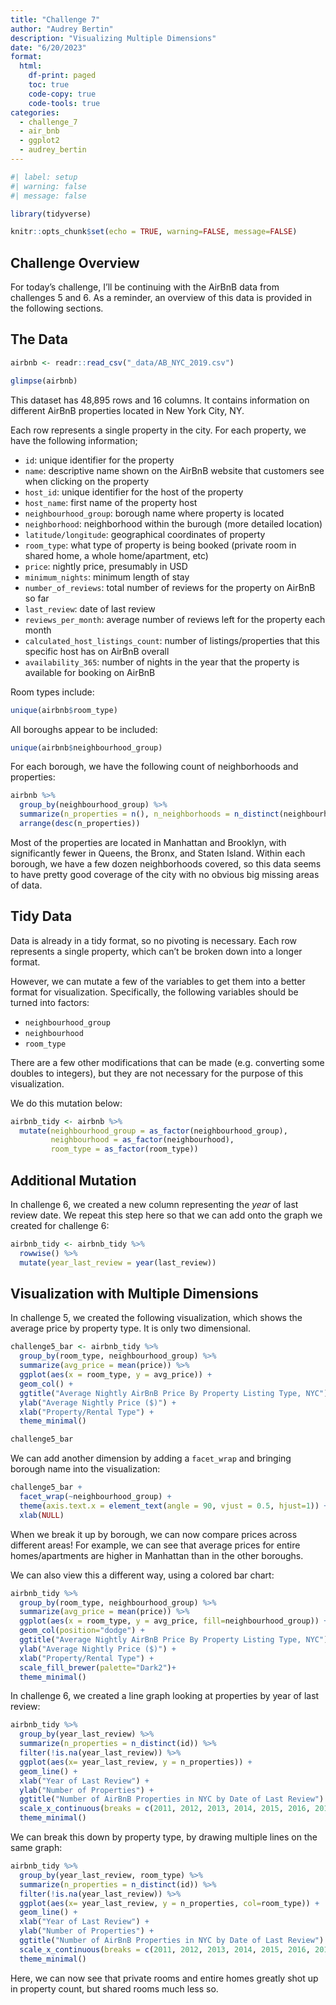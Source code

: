 ```yaml
---
title: "Challenge 7"
author: "Audrey Bertin"
description: "Visualizing Multiple Dimensions"
date: "6/20/2023"
format:
  html:
    df-print: paged
    toc: true
    code-copy: true
    code-tools: true
categories:
  - challenge_7
  - air_bnb
  - ggplot2
  - audrey_bertin
---
```


```r
#| label: setup
#| warning: false
#| message: false

library(tidyverse)

knitr::opts_chunk$set(echo = TRUE, warning=FALSE, message=FALSE)
```


## Challenge Overview

For today's challenge, I'll be continuing with the AirBnB data from challenges 5 and 6. As a reminder, an overview of this data is provided in the following sections.

## The Data


```r
airbnb <- readr::read_csv("_data/AB_NYC_2019.csv")

```

```r
glimpse(airbnb)
```

This dataset has 48,895 rows and 16 columns. It contains information on different AirBnB properties located in New York City, NY.

Each row represents a single property in the city. For each property, we have the following information;

- `id`: unique identifier for the property
- `name`: descriptive name shown on the AirBnB website that customers see when clicking on the property
- `host_id`: unique identifier for the host of the property
- `host_name`: first name of the property host
- `neighbourhood_group`: borough name where property is located
- `neighborhood`: neighborhood within the burough (more detailed location)
- `latitude/longitude`: geographical coordinates of property
- `room_type`: what type of property is being booked (private room in shared home, a whole home/apartment, etc)
- `price`: nightly price, presumably in USD
- `minimum_nights`: minimum length of stay
- `number_of_reviews`: total number of reviews for the property on AirBnB so far
- `last_review`: date of last review
- `reviews_per_month`: average number of reviews left for the property each month
- `calculated_host_listings_count`: number of listings/properties that this specific host has on AirBnB overall
- `availability_365`: number of nights in the year that the property is available for booking on AirBnB

Room types include:

```r
unique(airbnb$room_type)
```

All boroughs appear to be included:

```r
unique(airbnb$neighbourhood_group)
```

For each borough, we have the following count of neighborhoods and properties:

```r
airbnb %>%
  group_by(neighbourhood_group) %>%
  summarize(n_properties = n(), n_neighborhoods = n_distinct(neighbourhood)) %>%
  arrange(desc(n_properties))
```
Most of the properties are located in Manhattan and Brooklyn, with significantly fewer in Queens, the Bronx, and Staten Island. Within each borough, we have a few dozen neighborhoods covered, so this data seems to have pretty good coverage of the city with no obvious big missing areas of data.

## Tidy Data

Data is already in a tidy format, so no pivoting is necessary. Each row represents a single property, which can't be broken down into a longer format.

However, we can mutate a few of the variables to get them into a better format for visualization. Specifically, the following variables should be turned into factors:

- `neighbourhood_group`
- `neighbourhood`
- `room_type`

There are a few other modifications that can be made (e.g. converting some doubles to integers), but they are not necessary for the purpose of this visualization.

We do this mutation below:

```r
airbnb_tidy <- airbnb %>%
  mutate(neighbourhood_group = as_factor(neighbourhood_group),
         neighbourhood = as_factor(neighbourhood),
         room_type = as_factor(room_type))
```


## Additional Mutation

In challenge 6, we created a new column representing the *year* of last review date. We repeat this step here so that we can add onto the graph we created for challenge 6:

```r
airbnb_tidy <- airbnb_tidy %>%
  rowwise() %>%
  mutate(year_last_review = year(last_review))
```




## Visualization with Multiple Dimensions

In challenge 5, we created the following visualization, which shows the average price by property type. It is only two dimensional.

```r
challenge5_bar <- airbnb_tidy %>%
  group_by(room_type, neighbourhood_group) %>%
  summarize(avg_price = mean(price)) %>%
  ggplot(aes(x = room_type, y = avg_price)) +
  geom_col() +
  ggtitle("Average Nightly AirBnB Price By Property Listing Type, NYC") +
  ylab("Average Nightly Price ($)") +
  xlab("Property/Rental Type") +
  theme_minimal()

challenge5_bar
```

We can add another dimension by adding a `facet_wrap` and bringing borough name into the visualization:

```r
challenge5_bar + 
  facet_wrap(~neighbourhood_group) +
  theme(axis.text.x = element_text(angle = 90, vjust = 0.5, hjust=1)) +
  xlab(NULL)
```

When we break it up by borough, we can now compare prices across different areas! For example, we can see that average prices for entire homes/apartments are higher in Manhattan than in the other boroughs.

We can also view this a different way, using a colored bar chart:

```r
airbnb_tidy %>%
  group_by(room_type, neighbourhood_group) %>%
  summarize(avg_price = mean(price)) %>%
  ggplot(aes(x = room_type, y = avg_price, fill=neighbourhood_group)) +
  geom_col(position="dodge") +
  ggtitle("Average Nightly AirBnB Price By Property Listing Type, NYC") +
  ylab("Average Nightly Price ($)") +
  xlab("Property/Rental Type") +
  scale_fill_brewer(palette="Dark2")+
  theme_minimal()
```

In challenge 6, we created a line graph looking at properties by year of last review:

```r
airbnb_tidy %>%
  group_by(year_last_review) %>%
  summarize(n_properties = n_distinct(id)) %>%
  filter(!is.na(year_last_review)) %>%
  ggplot(aes(x= year_last_review, y = n_properties)) + 
  geom_line() +
  xlab("Year of Last Review") +
  ylab("Number of Properties") + 
  ggtitle("Number of AirBnB Properties in NYC by Date of Last Review") +
  scale_x_continuous(breaks = c(2011, 2012, 2013, 2014, 2015, 2016, 2017, 2018, 2019), labels = c("2011", "2012", "2013", "2014", "2015", "2016", "2017", "2018", "2019")) +
  theme_minimal()
```

We can break this down by property type, by drawing multiple lines on the same graph:

```r
airbnb_tidy %>%
  group_by(year_last_review, room_type) %>%
  summarize(n_properties = n_distinct(id)) %>%
  filter(!is.na(year_last_review)) %>%
  ggplot(aes(x= year_last_review, y = n_properties, col=room_type)) + 
  geom_line() +
  xlab("Year of Last Review") +
  ylab("Number of Properties") + 
  ggtitle("Number of AirBnB Properties in NYC by Date of Last Review") +
  scale_x_continuous(breaks = c(2011, 2012, 2013, 2014, 2015, 2016, 2017, 2018, 2019), labels = c("2011", "2012", "2013", "2014", "2015", "2016", "2017", "2018", "2019")) +
  theme_minimal()
```

Here, we can now see that private rooms and entire homes greatly shot up in property count, but shared rooms much less so.